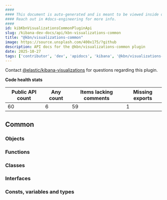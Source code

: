 ```yaml
---
####
#### This document is auto-generated and is meant to be viewed inside our experimental, new docs system.
#### Reach out in #docs-engineering for more info.
####
id: kibKbnVisualizationsCommonPluginApi
slug: /kibana-dev-docs/api/kbn-visualizations-common
title: "@kbn/visualizations-common"
image: https://source.unsplash.com/400x175/?github
description: API docs for the @kbn/visualizations-common plugin
date: 2025-10-27
tags: ['contributor', 'dev', 'apidocs', 'kibana', '@kbn/visualizations-common']
---
```




Contact [@elastic/kibana-visualizations](https://github.com/orgs/elastic/teams/kibana-visualizations) for questions regarding this plugin.

**Code health stats**

| Public API count  | Any count | Items lacking comments | Missing exports |
|-------------------|-----------|------------------------|-----------------|
| 60 | 6 | 59 | 1 |

## Common

### Objects
<DocDefinitionList data={kbnVisualizationsCommonObj.common.objects}/>

### Functions
<DocDefinitionList data={kbnVisualizationsCommonObj.common.functions}/>

### Classes
<DocDefinitionList data={kbnVisualizationsCommonObj.common.classes}/>

### Interfaces
<DocDefinitionList data={kbnVisualizationsCommonObj.common.interfaces}/>

### Consts, variables and types
<DocDefinitionList data={kbnVisualizationsCommonObj.common.misc}/>

